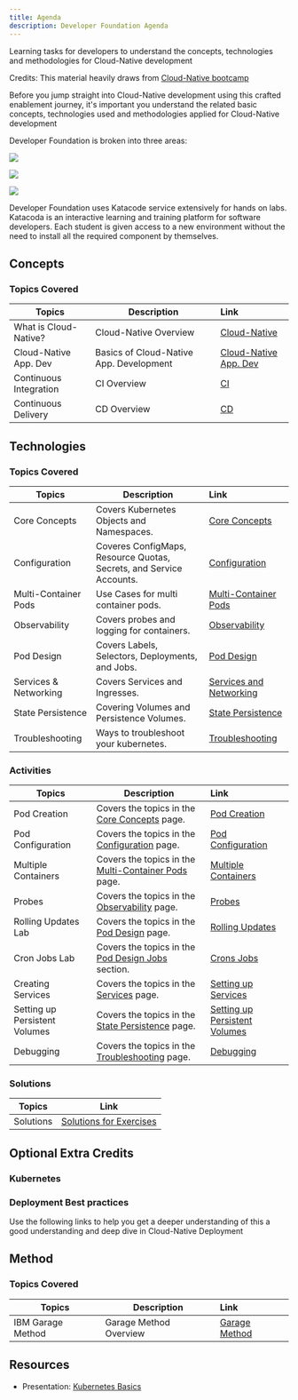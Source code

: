 ```yaml
---
title: Agenda
description: Developer Foundation Agenda
---
```


<PageDescription>

Learning tasks for developers to understand the concepts, technologies and methodologies for Cloud-Native development

</PageDescription>

Credits: This material heavily draws from [Cloud-Native bootcamp](https://cloudnative101.dev/)

Before you jump straight into Cloud-Native development using this crafted enablement journey, it's important you understand the related basic concepts, technologies used and methodologies applied for Cloud-Native development

Developer Foundation is broken into three areas:
<Row>

<Column colLg={4} colMd={4} noGutterMdLeft>
<ArticleCard
    color="dark"
    title="Concepts"
    subTitle="Principles of cloud, Cloud-Native development & deployment"
    href="developer-foundation#concepts"
    >

![](./images/sysadmins.jpg)

</ArticleCard>
</Column>

<Column colLg={4} colMd={4} noGutterMdLeft>
<ArticleCard
    color="dark"
    title="Technology"
    subTitle="Basics of Containers, Kubernetes/Openshift"
    href="developer-foundation#technologies"
    >

![](./images/code2.jpg)

</ArticleCard>
</Column>

<Column colLg={4} colMd={4} noGutterMdLeft>
<ArticleCard
    color="dark"
    title="Methodology"
    subTitle="IBM Garage Method"
    href="developer-foundation#method"
    >

![](./images/code1.jpg)

</ArticleCard>
</Column>

</Row>

<InlineNotification>
Developer Foundation uses Katacode service extensively for hands on labs. Katacoda is an interactive learning and training platform for software developers. Each student is given access to a new environment without the need to install all the required component by themselves.
</InlineNotification>

## Concepts
### Topics Covered

<Tabs>
<Tab label="Self Paced">

| Topics                          | Description         | Link        |
| --------------------------------| ------------------  |:----------- |
| What is Cloud-Native? | Cloud-Native Overview | [Cloud-Native](https://ibm-gsi-ecosystem.github.io/ibm-gsi-cloudnative-journeyhttps://ibm-gsi-ecosystem.github.io/ibm-gsi-cloudnative-journey/developer-foundation/cloud-native-overview/) |
| Cloud-Native App. Dev  | Basics of Cloud-Native App. Development | [Cloud-Native App. Dev](https://ibm-gsi-ecosystem.github.io/ibm-gsi-cloudnative-journeyhttps://ibm-gsi-ecosystem.github.io/ibm-gsi-cloudnative-journey/developer-foundation/cloud-native-app-dev/) |
| Continuous Integration | CI Overview | [CI](/developer-intermediate/continuous-integration/) |
| Continuous Delivery | CD Overview | [CD](/developer-intermediate/continuous-delivery/) |

</Tab>
</Tabs>



## Technologies
### Topics Covered

<Tabs>
<Tab label="Self Paced">

| Topics                          | Description         | Link        |
| --------------------------------| ------------------  |:----------- |
| Core Concepts | Covers Kubernetes Objects and Namespaces. | [Core Concepts](https://ibm-gsi-ecosystem.github.io/ibm-gsi-cloudnative-journeyhttps://ibm-gsi-ecosystem.github.io/ibm-gsi-cloudnative-journey/developer-foundation/k8s-core-concepts/) |
| Configuration | Coveres ConfigMaps, Resource Quotas, Secrets, and Service Accounts. | [Configuration](https://ibm-gsi-ecosystem.github.io/ibm-gsi-cloudnative-journeyhttps://ibm-gsi-ecosystem.github.io/ibm-gsi-cloudnative-journey/developer-foundation/k8s-configuration/) |
| Multi-Container Pods | Use Cases for multi container pods. | [Multi-Container Pods](https://ibm-gsi-ecosystem.github.io/ibm-gsi-cloudnative-journeyhttps://ibm-gsi-ecosystem.github.io/ibm-gsi-cloudnative-journey/developer-foundation/k8s-multi-container-pods/) |
| Observability | Covers probes and logging for containers. | [Observability](https://ibm-gsi-ecosystem.github.io/ibm-gsi-cloudnative-journeyhttps://ibm-gsi-ecosystem.github.io/ibm-gsi-cloudnative-journey/developer-foundation/k8s-observability/) |
| Pod Design | Covers Labels, Selectors, Deployments, and Jobs.| [Pod Design](https://ibm-gsi-ecosystem.github.io/ibm-gsi-cloudnative-journeyhttps://ibm-gsi-ecosystem.github.io/ibm-gsi-cloudnative-journey/developer-foundation/k8s-pod-design/) |
| Services & Networking | Covers Services and Ingresses.  | [Services and Networking](https://ibm-gsi-ecosystem.github.io/ibm-gsi-cloudnative-journeyhttps://ibm-gsi-ecosystem.github.io/ibm-gsi-cloudnative-journey/developer-foundation/k8s-services-networking/) |
| State Persistence| Covering Volumes and Persistence Volumes. | [State Persistence](https://ibm-gsi-ecosystem.github.io/ibm-gsi-cloudnative-journeyhttps://ibm-gsi-ecosystem.github.io/ibm-gsi-cloudnative-journey/developer-foundation/k8s-state-persistence/) |
| Troubleshooting| Ways to troubleshoot your kubernetes. | [Troubleshooting](https://ibm-gsi-ecosystem.github.io/ibm-gsi-cloudnative-journeyhttps://ibm-gsi-ecosystem.github.io/ibm-gsi-cloudnative-journey/developer-foundation/k8s-troubleshooting/) |

</Tab>
</Tabs>

### Activities

<Tabs>
<Tab label="Self Paced">

| Topics                          | Description         | Link        |
| --------------------------------| ------------------  |:----------- |
| Pod Creation | Covers the topics in the [Core Concepts](https://ibm-gsi-ecosystem.github.io/ibm-gsi-cloudnative-journeyhttps://ibm-gsi-ecosystem.github.io/ibm-gsi-cloudnative-journey/developer-foundation/k8s-core-concepts/) page. | [Pod Creation](https://ibm-gsi-ecosystem.github.io/ibm-gsi-cloudnative-journeyhttps://ibm-gsi-ecosystem.github.io/ibm-gsi-cloudnative-journey/developer-foundation/activities/labs/lab1) |
| Pod Configuration | Covers the topics in the [Configuration](https://ibm-gsi-ecosystem.github.io/ibm-gsi-cloudnative-journeyhttps://ibm-gsi-ecosystem.github.io/ibm-gsi-cloudnative-journey/developer-foundation/k8s-configuration/) page. | [Pod Configuration](https://ibm-gsi-ecosystem.github.io/ibm-gsi-cloudnative-journey/developer-foundation/activities/labs/lab2) |
| Multiple Containers | Covers the topics in the [Multi-Container Pods](https://ibm-gsi-ecosystem.github.io/ibm-gsi-cloudnative-journey/developer-foundation/k8s-multi-container-pods/) page.| [Multiple Containers](https://ibm-gsi-ecosystem.github.io/ibm-gsi-cloudnative-journey/developer-foundation/activities/labs/lab3) |
| Probes | Covers the topics in the [Observability](https://ibm-gsi-ecosystem.github.io/ibm-gsi-cloudnative-journey/developer-foundation/k8s-observability/) page. | [Probes](https://ibm-gsi-ecosystem.github.io/ibm-gsi-cloudnative-journey/developer-foundation/activities/labs/lab4) |
| Rolling Updates Lab | Covers the topics in the [Pod Design](https://ibm-gsi-ecosystem.github.io/ibm-gsi-cloudnative-journey/developer-foundation/k8s-pod-design/) page.  | [Rolling Updates](https://ibm-gsi-ecosystem.github.io/ibm-gsi-cloudnative-journey/developer-foundation/activities/labs/lab6) |
| Cron Jobs Lab | Covers the topics in the [Pod Design Jobs](https://ibm-gsi-ecosystem.github.io/ibm-gsi-cloudnative-journey/developer-foundation/k8s-pod-design#jobs-and-cronjobs) section. | [Crons Jobs](https://ibm-gsi-ecosystem.github.io/ibm-gsi-cloudnative-journey/developer-foundation/activities/labs/lab7) |
| Creating Services | Covers the topics in the [Services](https://ibm-gsi-ecosystem.github.io/ibm-gsi-cloudnative-journey/developer-foundation/k8s-services-networking/) page. | [Setting up Services](https://ibm-gsi-ecosystem.github.io/ibm-gsi-cloudnative-journey/developer-foundation/activities/labs/lab8) |
| Setting up Persistent Volumes | Covers the topics in the [State Persistence](https://ibm-gsi-ecosystem.github.io/ibm-gsi-cloudnative-journey/developer-foundation/k8s-state-persistence/) page. | [Setting up Persistent Volumes](https://ibm-gsi-ecosystem.github.io/ibm-gsi-cloudnative-journey/developer-foundation/activities/labs/lab10) |
| Debugging | Covers the topics in the [ Troubleshooting](https://ibm-gsi-ecosystem.github.io/ibm-gsi-cloudnative-journey/developer-foundation/k8s-troubleshooting/) page.  | [Debugging](https://ibm-gsi-ecosystem.github.io/ibm-gsi-cloudnative-journey/developer-foundation/activities/labs/lab5) |

</Tab>
</Tabs>

### Solutions

<Tabs>
<Tab label="Self Paced">

| Topics                          | Link        |
| --------------------------------| ------------|
| Solutions | [Solutions for Exercises](https://ibm-gsi-ecosystem.github.io/ibm-gsi-cloudnative-journey/developer-foundation/activities/labs/solutions) |

</Tab>
</Tabs>

## Optional Extra Credits
### Kubernetes
<ActivationPage content="kubernetes" tileColor="bx--article-card--ibm">
</ActivationPage>

### Deployment Best practices
Use the following links to help you get a deeper understanding of this a good understanding and deep dive in Cloud-Native Deployment
<ActivationPage content="cndp">
</ActivationPage>

## Method
### Topics Covered

<Tabs>
<Tab label="Self Paced">

| Topics                          | Description         | Link        |
| --------------------------------| ------------------  |:----------- |
| IBM Garage Method | Garage Method  Overview | [Garage Method](https://ibm-gsi-ecosystem.github.io/ibm-gsi-cloudnative-journey/developer-foundation/garage-development/) |

</Tab>
</Tabs>

## Resources
- Presentation: [Kubernetes Basics](https://ibm-gsi-ecosystem.github.io/ibm-gsi-cloudnative-journey/slides/03-Kubernetes-Basics.pdf)
